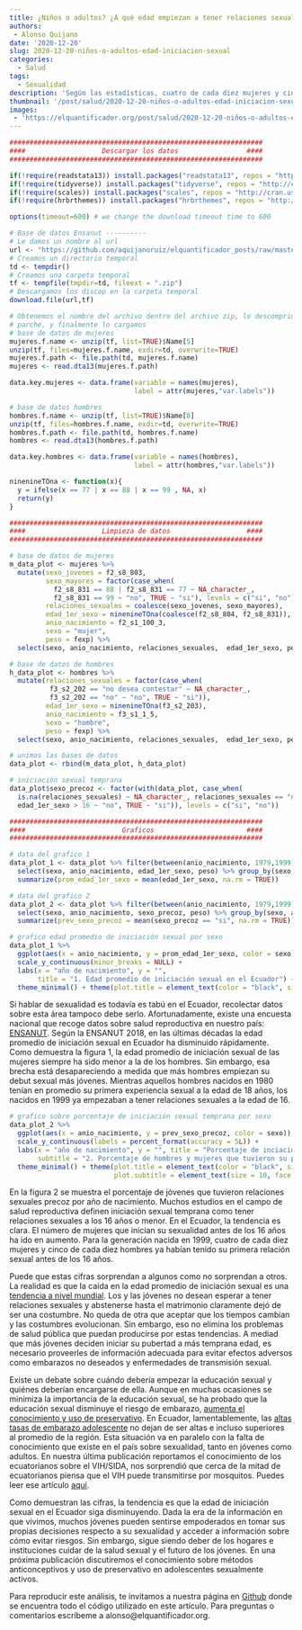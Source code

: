 ```yaml
---
title: ¿Niños o adultos? ¿A qué edad empiezan a tener relaciones sexuales los ecuatorianos?
authors:
 - Alonso Quijano
date: '2020-12-20'
slug: 2020-12-20-niños-o-adultos-edad-iniciacion-sexual
categories:
  - Salud
tags:
  - Sexualidad
description: 'Según las estadísticas, cuatro de cada diez mujeres y cinco de cada diez hombres tienen su primera relación sexual antes de los 16 años. La edad promedio de iniciación sexual de los hombres ha disminuido de 18 a 16 años de edad en las últimas décadas. La tendencia es que la edad de iniciación sexual en el Ecuador siga disminuyendo.'
thumbnail: '/post/salud/2020-12-20-niños-o-adultos-edad-iniciacion-sexual.jpg'
images: 
 - 'https://elquantificador.org/post/salud/2020-12-20-niños-o-adultos-edad-iniciacion-sexual.jpg'
---
```


```r
###############################################################
####                   Descargar los datos                 ####
###############################################################

if(!require(readstata13)) install.packages("readstata13", repos = "http://cran.us.r-project.org")
if(!require(tidyverse)) install.packages("tidyverse", repos = "http://cran.us.r-project.org")
if(!require(scales)) install.packages("scales", repos = "http://cran.us.r-project.org")
if(!require(hrbrthemes)) install.packages("hrbrthemes", repos = "http://cran.us.r-project.org")

options(timeout=600) # we change the download timeout time to 600

# Base de datos Ensanut ----------
# Le damos un nombre al url
url <- "https://github.com/aquijanoruiz/elquantificador_posts/raw/master/databases/salud/BDD_ENSANUT_2018_STATA_.zip"
# Creamos un directorio temporal
td <- tempdir()
# Creamos una carpeta temporal
tf <- tempfile(tmpdir=td, fileext = ".zip")
# Descargamos los discap en la carpeta temporal
download.file(url,tf)

# Obtenemos el nombre del archivo dentro del archivo zip, lo descomprimimos (unzip), obtenemos el nombre del 
# parche, y finalmente lo cargamos
# base de datos de mujeres
mujeres.f.name <- unzip(tf, list=TRUE)$Name[5] 
unzip(tf, files=mujeres.f.name, exdir=td, overwrite=TRUE)
mujeres.f.path <- file.path(td, mujeres.f.name)
mujeres <- read.dta13(mujeres.f.path)

data.key.mujeres <- data.frame(variable = names(mujeres), 
                               label = attr(mujeres,"var.labels"))

# base de datos hombres
hombres.f.name <- unzip(tf, list=TRUE)$Name[8] 
unzip(tf, files=hombres.f.name, exdir=td, overwrite=TRUE)
hombres.f.path <- file.path(td, hombres.f.name)
hombres <- read.dta13(hombres.f.path)

data.key.hombres <- data.frame(variable = names(hombres), 
                               label = attr(hombres,"var.labels"))

ninenineTOna <- function(x){ 
  y = ifelse(x == 77 | x == 88 | x == 99 , NA, x)
  return(y)
}

###############################################################
####                   Limpieza de datos                   ####
###############################################################

# base de datos de mujeres
m_data_plot <- mujeres %>% 
  mutate(sexo_jovenes = f2_s8_803,
         sexo_mayores = factor(case_when(
           f2_s8_831 == 88 | f2_s8_831 == 77 ~ NA_character_,
           f2_s8_831 == 99 ~ "no", TRUE ~ "si"), levels = c("si", "no")),
         relaciones_sexuales = coalesce(sexo_jovenes, sexo_mayores),
         edad_1er_sexo = ninenineTOna(coalesce(f2_s8_804, f2_s8_831)),
         anio_nacimiento = f2_s1_100_3,
         sexo = "mujer",
         peso = fexp) %>%
  select(sexo, anio_nacimiento, relaciones_sexuales,  edad_1er_sexo, peso)

# base de datos de hombres
h_data_plot <- hombres %>% 
  mutate(relaciones_sexuales = factor(case_when(
          f3_s2_202 == "no desea contestar" ~ NA_character_,
          f3_s2_202 == "no" ~ "no", TRUE ~ "si")),
         edad_1er_sexo = ninenineTOna(f3_s2_203),
         anio_nacimiento = f3_s1_1_5,
         sexo = "hombre",
         peso = fexp) %>% 
  select(sexo, anio_nacimiento, relaciones_sexuales,  edad_1er_sexo, peso)

# unimos las bases de datos
data_plot <- rbind(m_data_plot, h_data_plot)

# iniciación sexual temprana
data_plot$sexo_precoz <- factor(with(data_plot, case_when(
  is.na(relaciones_sexuales) ~ NA_character_, relaciones_sexuales == "no" ~ "no", 
  edad_1er_sexo > 16 ~ "no", TRUE ~ "si")), levels = c("si", "no"))

###############################################################
####                        Graficos                       ####
###############################################################

# data del grafico 1
data_plot_1 <- data_plot %>% filter(between(anio_nacimiento, 1979,1999)) %>% 
  select(sexo, anio_nacimiento, edad_1er_sexo, peso) %>% group_by(sexo, anio_nacimiento) %>%
  summarize(prom_edad_1er_sexo = mean(edad_1er_sexo, na.rm = TRUE)) 

# data del grafico 2
data_plot_2 <- data_plot %>% filter(between(anio_nacimiento, 1979,1999)) %>% 
  select(sexo, anio_nacimiento, sexo_precoz, peso) %>% group_by(sexo, anio_nacimiento) %>%
  summarize(prev_sexo_precoz = mean(sexo_precoz == "si", na.rm = TRUE)) 
```

```r
# grafico edad promedio de iniciación sexual por sexo
data_plot_1 %>%
  ggplot(aes(x = anio_nacimiento, y = prom_edad_1er_sexo, color = sexo)) + geom_line() +
  scale_y_continuous(minor_breaks = NULL) + 
  labs(x = "año de nacimiento", y = "", 
       title = "1. Edad promedio de iniciación sexual en el Ecuador") +
  theme_minimal() + theme(plot.title = element_text(color = "black", size = 14, face = "bold.italic"))
```

Si hablar de sexualidad es todavía es tabú en el Ecuador, recolectar datos sobre esta área tampoco debe serlo. Afortunadamente, existe una encuesta nacional que recoge datos sobre salud reproductiva en nuestro país: [ENSANUT](https://www.ecuadorencifras.gob.ec/salud-salud-reproductiva-y-nutricion/). Según la ENSANUT 2018, en las últimas décadas la edad promedio de iniciación sexual en Ecuador ha disminuido rápidamente. Como demuestra la figura 1, la edad promedio de iniciación sexual de las mujeres siempre ha sido menor a la de los hombres. Sin embargo, esa brecha está desapareciendo a medida que más hombres empiezan su debut sexual más jóvenes. Mientras aquellos hombres nacidos en 1980 tenían en promedio su primera experiencia sexual a la edad de 18 años, los nacidos en 1999 ya empezaban a tener relaciones sexuales a la edad de 16. 

```r
# grafico sobre porcentaje de iniciación sexual temprana por sexo
data_plot_2 %>%
  ggplot(aes(x = anio_nacimiento, y = prev_sexo_precoz, color = sexo)) + geom_line() +
  scale_y_continuous(labels = percent_format(accuracy = 5L)) +
  labs(x = "año de nacimiento", y = "", title = "Porcentaje de inciación sexual temprana en el Ecuador", 
       subtitle = "2. Porcentaje de hombres y mujeres que tuvieron su primera relación a los 16 años o antes") +
  theme_minimal() + theme(plot.title = element_text(color = "black", size = 14, face = "bold.italic"),
                          plot.subtitle = element_text(size = 10, face = "italic"))
```

En la figura 2 se muestra el porcentaje de jóvenes que tuvieron relaciones sexuales precoz por año de nacimiento. Muchos estudios en el campo de salud reproductiva definen iniciación sexual temprana como tener relaciones sexuales a los 16 años o menor. En el Ecuador, la tendencia es clara. El número de mujeres que inician su sexualidad antes de los 16 años ha ido en aumento. Para la generación nacida en 1999, cuatro de cada diez mujeres y cinco de cada diez hombres ya habían tenido su primera relación sexual antes de los 16 años. 

Puede que estas cifras sorprendan a algunos como no sorprendan a otros. La realidad es que la caída en la edad promedio de iniciación sexual es una [tendencia a nivel mundial](https://www.ncbi.nlm.nih.gov/pmc/articles/PMC6785975/). Los y las jóvenes no desean esperar a tener relaciones sexuales y abstenerse hasta el matrimonio claramente dejó de ser una costumbre. No queda de otra que aceptar que los tiempos cambian y las costumbres evolucionan. Sin embargo, eso no elimina los problemas de salud pública que puedan producirse por estas tendencias. A mediad que más jóvenes deciden iniciar su pubertad a más temprana edad, es necesario proveerles de información adecuada para evitar efectos adversos como embarazos no deseados y enfermedades de transmisión sexual. 

Existe un debate sobre cuándo debería empezar la educación sexual y quiénes deberían encargarse de ella. Aunque en muchas ocasiones se minimiza la importancia de la educación sexual, se ha probado que la educación sexual disminuye el riesgo de embarazo, [aumenta el conocimiento y uso de preservativo](https://www.sciencedirect.com/science/article/abs/pii/S1054139X04001673). En Ecuador, lamentablemente, las [altas tasas de embarazo adolescente](https://www.unicef.org/lac/informes/acelerar-el-progreso-hacia-la-reducci%C3%B3n-del-embarazo-adolescente-en-am%C3%A9rica-latina-y-el) no dejan de ser altas e incluso superiores al promedio de la región. Esta situación va en paralelo con la falta de conocimiento que existe en el país sobre sexualidad, tanto en jóvenes como adultos. En nuestra última publicación reportamos el conocimiento de los ecuatorianos sobre el VIH/SIDA, nos sorprendió que cerca de la mitad de ecuatorianos piensa que el VIH puede transmitirse por mosquitos. Puedes leer ese artículo [aquí](https://elquantificador.org/post/valores/post/valores/2020-12-06-mitos-sobre-contagio-vih/). 

Como demuestran las cifras, la tendencia es que la edad de iniciación sexual en el Ecuador siga disminuyendo. Dada la era de la información en que vivimos, muchos jóvenes pueden sentirse empoderados en tomar sus propias decisiones respecto a su sexualidad y acceder a información sobre cómo evitar riesgos. Sin embargo, sigue siendo deber de los hogares e instituciones cuidar de la salud sexual y el futuro de los jóvenes. En una próxima publicación discutiremos el conocimiento sobre métodos anticonceptivos y uso de preservativo en adolescentes sexualmente activos.

Para reproducir este análisis, te invitamos a nuestra página en [Github](https://github.com/aquijanoruiz/elquantificador_posts/blob/master/salud/2020-12-20-ninos-o-adultos-edad-iniciacion-sexual/2020-12-20-ninos-o-adultos-edad-iniciacion-sexual.R) donde se encuentra todo el código utilizado en este artículo. Para preguntas o comentarios escríbeme a alonso@elquantificador.org.